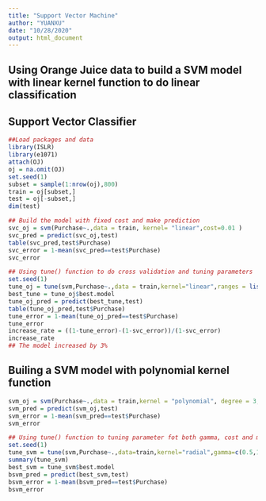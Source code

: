 ---
title: "Support Vector Machine"
author: "YUANXU"
date: "10/28/2020"
output: html_document
---
## Using Orange Juice data to build a SVM model with linear kernel function to do linear classification
## Support Vector Classifier
```{r}
##Load packages and data
library(ISLR)
library(e1071)
attach(OJ)
oj = na.omit(OJ)
set.seed(1)
subset = sample(1:nrow(oj),800)
train = oj[subset,]
test = oj[-subset,]
dim(test)
```
```{r}
## Build the model with fixed cost and make prediction
svc_oj = svm(Purchase~.,data = train, kernel= "linear",cost=0.01 )
svc_pred = predict(svc_oj,test)
table(svc_pred,test$Purchase)
svc_error = 1-mean(svc_pred==test$Purchase)
svc_error
```
```{r}
## Using tune() function to do cross validation and tuning parameters 
set.seed(1)
tune_oj = tune(svm,Purchase~.,data = train,kernel="linear",ranges = list(cost=c(0.01,0.05,0.1,0.5,1,5,10)))
best_tune = tune_oj$best.model
tune_oj_pred = predict(best_tune,test)
table(tune_oj_pred,test$Purchase)
tune_error = 1-mean(tune_oj_pred==test$Purchase)
tune_error
increase_rate = ((1-tune_error)-(1-svc_error))/(1-svc_error)
increase_rate
## The model increased by 3%
```
## Builing a SVM model with polynomial kernel function 
```{r}
svm_oj = svm(Purchase~.,data = train,kernel = "polynomial", degree = 3,cost=0.01)
svm_pred = predict(svm_oj,test)
svm_error = 1-mean(svm_pred==test$Purchase)
svm_error
```
```{r}
## Using tune() function to tuning parameter fot both gamma, cost and make prediction
set.seed(1)
tune_svm = tune(svm,Purchase~.,data=train,kernel="radial",gamma=c(0.5,1,2,3,4,5),ranges = list(cost=c(0.01,0.05,0.1,0.5,1,5,10)))
summary(tune_svm)
best_svm = tune_svm$best.model
bsvm_pred = predict(best_svm,test)
bsvm_error = 1-mean(bsvm_pred==test$Purchase)
bsvm_error
```
